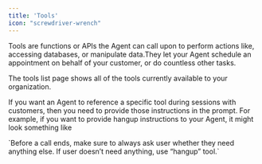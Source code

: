 ```yaml
---
title: 'Tools'
icon: "screwdriver-wrench"
---
```


Tools are functions or APIs the Agent can call upon to perform actions like, accessing databases, or manipulate data.They let your Agent schedule an appointment on behalf of your customer, or do countless other tasks. 

The tools list page shows all of the tools currently available to your organization. 

If you want an Agent to reference a specific tool during sessions with customers, then you need to provide those instructions in the prompt. For example, if you want to provide hangup instructions to your Agent, it might look something like

\`Before a call ends, make sure to always ask user whether they need anything else. If user doesn’t need anything, use “hangup” tool.\`